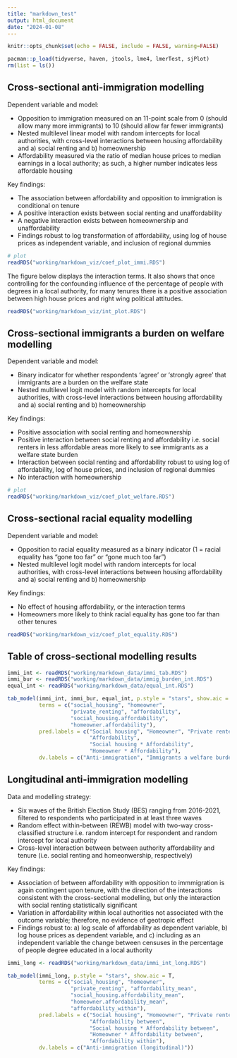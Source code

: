 ```yaml
---
title: "markdown_test"
output: html_document
date: "2024-01-08"
---
```


```r
knitr::opts_chunk$set(echo = FALSE, include = FALSE, warning=FALSE)
```

```r
pacman::p_load(tidyverse, haven, jtools, lme4, lmerTest, sjPlot)
rm(list = ls())
```

## Cross-sectional anti-immigration modelling

Dependent variable and model:  

* Opposition to immigration measured on an 11-point scale from 0 (should allow many more immigrants) to 10 (should allow far fewer immigrants)  
* Nested multilevel linear model with random intercepts for local authorities, with cross-level interactions between housing affordability and a) social renting and b) homeownership  
* Affordability measured via the ratio of median house prices to median earnings in a local authority; as such, a higher number indicates less affordable housing  

Key findings:  

* The association between affordability and opposition to immigration is conditional on tenure
* A positive interaction exists between social renting and unaffordability  
* A negative interaction exists between homeownership and unaffordability   
* Findings robust to log transformation of affordability, using log of house prices as independent variable, and inclusion of regional dummies  

```r
# plot
readRDS("working/markdown_viz/coef_plot_immi.RDS")
```

The figure below displays the interaction terms. It also shows that once controlling for the confounding influence of the percentage of people with degrees in a local authority, for many tenures there is a positive association between high house prices and right wing political attitudes.  

```r
readRDS("working/markdown_viz/int_plot.RDS")
```

## Cross-sectional immigrants a burden on welfare modelling

Dependent variable and model:  

* Binary indicator for whether respondents 'agree' or 'strongly agree' that immigrants are a burden on the welfare state    
* Nested multilevel logit model with random intercepts for local authorities, with cross-level interactions between housing affordability and a) social renting and b) homeownership  

Key findings:  

* Positive association with social renting and homeownership  
* Positive interaction between social renting and affordability i.e. social renters in less affordable areas more likely to see immigrants as a welfare state burden  
* Interaction between social renting and affordability robust to using log of affordability, log of house prices, and inclusion of regional dummies  
* No interaction with homeownership  

```r
# plot
readRDS("working/markdown_viz/coef_plot_welfare.RDS")
```

## Cross-sectional racial equality modelling

Dependent variable and model:  

* Opposition to racial equality measured as a binary indicator (1 = racial equality has "gone too far" or "gone much too far")  
* Nested multilevel logit model with random intercepts for local authorities, with cross-level interactions between housing affordability and a) social renting and b) homeownership  

Key findings:  

* No effect of housing affordability, or the interaction terms
* Homeowners more likely to think racial equality has gone too far than other tenures  

```r
readRDS("working/markdown_viz/coef_plot_equality.RDS")
```

## Table of cross-sectional modelling results

```r
immi_int <- readRDS("working/markdown_data/immi_tab.RDS")
immi_bur <- readRDS("working/markdown_data/immig_burden_int.RDS")
equal_int <- readRDS("working/markdown_data/equal_int.RDS")

tab_model(immi_int, immi_bur, equal_int, p.style = "stars", show.aic = T, 
          terms = c("social_housing", "homeowner", 
                    "private_renting", "affordability", 
                    "social_housing.affordability", 
                    "homeowner.affordability"),
          pred.labels = c("Social housing", "Homeowner", "Private renter",
                          "Affordability",
                          "Social housing * Affordability", 
                          "Homeowner * Affordability"),
          dv.labels = c("Anti-immigration", "Immigrants a welfare burden",  "Anti-racial equality"))
```


## Longitudinal anti-immigration modelling

Data and modelling strategy:

* Six waves of the British Election Study (BES) ranging from 2016-2021, filtered to respondents who participated in at least three waves  
* Random effect within-between (REWB) model with two-way cross-classified structure i.e. random intercept for respondent and random intercept for local authority  
* Cross-level interaction between between authority affordability and tenure (i.e. social renting and homeonwership, respectively)  

Key findings:  

* Association of between affordability with opposition to immmigration is again contingent upon tenure, with the direction of the interactions consistent with the cross-sectional modelling, but only the interaction with social renting statistically significant  
* Variation in affordability within local authorities not associated with the outcome variable; therefore, no evidence of geotropic effect  
* Findings robust to: a) log scale of affordability as dependent variable, b) log house prices as dependent variable,  and c) including as an independent variable the change between censuses in the percentage of people degree educated in a local authority  

```r
immi_long <- readRDS("working/markdown_data/immi_int_long.RDS")

tab_model(immi_long, p.style = "stars", show.aic = T, 
          terms = c("social_housing", "homeowner", 
                    "private_renting", "affordability_mean",
                    "social_housing.affordability_mean",
                    "homeowner.affordability_mean",
                    "affordability_within"),
          pred.labels = c("Social housing", "Homeowner", "Private renter",
                          "Affordability between",
                          "Social housing * Affordability between",
                          "Homeowner * Affordability between",
                          "Affordability within"),
          dv.labels = c("Anti-immigration (longitudinal)"))
```

